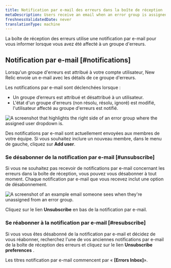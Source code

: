 ```yaml
---
title: Notification par e-mail des erreurs dans la boîte de réception
metaDescription: Users receive an email when an error group is assigned to them.
freshnessValidatedDate: never
translationType: machine
---
```


La boîte de réception des erreurs utilise une notification par e-mail pour vous informer lorsque vous avez été affecté à un groupe d'erreurs.

## Notification par e-mail [#notifications]

Lorsqu'un groupe d'erreurs est attribué à votre compte utilisateur, New Relic envoie un e-mail avec les détails de ce groupe d'erreurs.

Les notifications par e-mail sont déclenchées lorsque :

* Un groupe d’erreurs est attribué et désattribué à un utilisateur.
* L'état d'un groupe d'erreurs (non résolu, résolu, ignoré) est modifié, l'utilisateur affecté au groupe d'erreurs est notifié.

<img title="The assigned user dropdown" alt="A screenshot that highlights the right side of an error group where the assigned user dropdown is. " src="/images/errors-inbox_screenshot-full_assign-users.webp" />

Des notifications par e-mail sont actuellement envoyées aux membres de votre équipe. Si vous souhaitez inclure un nouveau membre, dans le menu de gauche, cliquez sur <DNT>**Add user**</DNT>.

### Se désabonner de la notification par e-mail [#unsubscribe]

Si vous ne souhaitez pas recevoir de notifications par e-mail concernant les erreurs dans la boîte de réception, vous pouvez vous désabonner à tout moment. Chaque notification par e-mail que vous recevez inclut une option de désabonnement.

<img title="Unassigned user email example" alt="A screenshot of an example email someone sees when they're unassigned from an error group. " src="/images/errors-inbox_screenshot-crop_unassigned-message.webp" />

Cliquez sur le lien <DNT>**Unsubscribe**</DNT> en bas de la notification par e-mail.

### Se réabonner à la notification par e-mail [#resubscribe]

Si vous vous êtes désabonné de la notification par e-mail et décidez de vous réabonner, recherchez l'une de vos anciennes notifications par e-mail de la boîte de réception des erreurs et cliquez sur le lien <DNT>**Unsubscribe preferences**</DNT> .

Les titres notification par e-mail commencent par « <DNT>**\[Errors Inbox]**</DNT>».